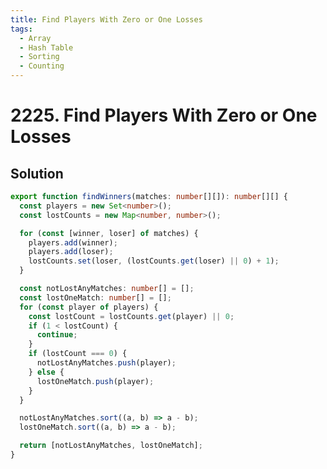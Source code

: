 ```yaml
---
title: Find Players With Zero or One Losses
tags:
  - Array
  - Hash Table
  - Sorting
  - Counting
---
```


# 2225. Find Players With Zero or One Losses

<Badges>
  <LevelBadge level="medium" />
  <TopicBadge name="Array" slug="array" />
  <TopicBadge name="Hash Table" slug="hash-table" />
  <TopicBadge name="Sorting" slug="sorting" />
  <TopicBadge name="Counting" slug="counting" />
</Badges>

## Solution

```typescript filename="solution.ts" copy
export function findWinners(matches: number[][]): number[][] {
  const players = new Set<number>();
  const lostCounts = new Map<number, number>();

  for (const [winner, loser] of matches) {
    players.add(winner);
    players.add(loser);
    lostCounts.set(loser, (lostCounts.get(loser) || 0) + 1);
  }

  const notLostAnyMatches: number[] = [];
  const lostOneMatch: number[] = [];
  for (const player of players) {
    const lostCount = lostCounts.get(player) || 0;
    if (1 < lostCount) {
      continue;
    }
    if (lostCount === 0) {
      notLostAnyMatches.push(player);
    } else {
      lostOneMatch.push(player);
    }
  }

  notLostAnyMatches.sort((a, b) => a - b);
  lostOneMatch.sort((a, b) => a - b);

  return [notLostAnyMatches, lostOneMatch];
}
```

<ProblemLink
  codingSite="leetcode"
  href="https://leetcode.com/problems/find-players-with-zero-or-one-losses/"
  title="Find Players With Zero or One Losses"
/>
